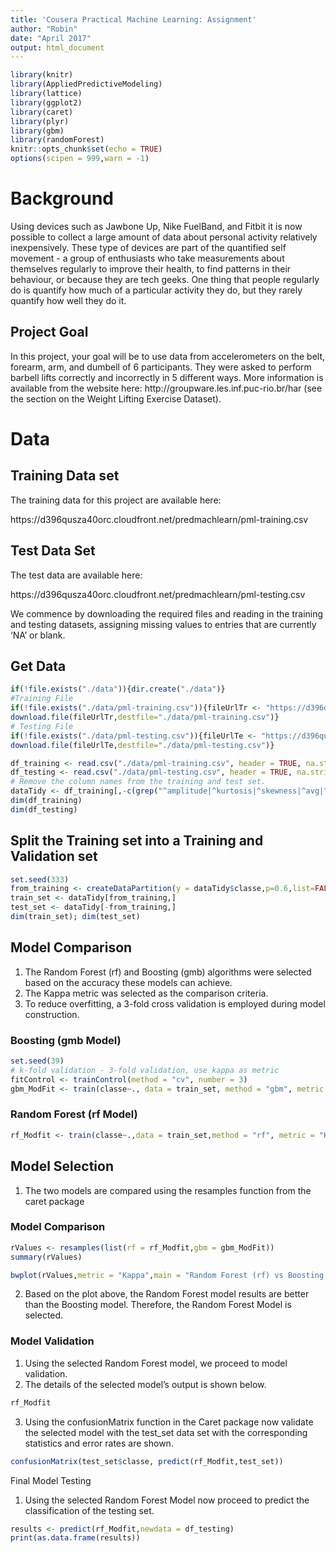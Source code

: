 ---
title: 'Cousera Practical Machine Learning: Assignment'
author: "Robin"
date: "April 2017"
output: html_document
---

```{r setup, include=FALSE}
library(knitr)
library(AppliedPredictiveModeling)
library(lattice)
library(ggplot2)
library(caret)
library(plyr)
library(gbm)
library(randomForest)
knitr::opts_chunk$set(echo = TRUE)
options(scipen = 999,warn = -1)
```

# Background
Using devices such as Jawbone Up, Nike FuelBand, and Fitbit it is now possible to collect a large amount of data about personal activity relatively inexpensively. These type of devices are part of the quantified self movement - a group of enthusiasts who take measurements about themselves regularly to improve their health, to find patterns in their behaviour, or because they are tech geeks. One thing that people regularly do is quantify how much of a particular activity they do, but they rarely quantify how well they do it. 

## Project Goal
In this project, your goal will be to use data from accelerometers on the belt, forearm, arm, and dumbell of 6 participants. They were asked to perform barbell lifts correctly and incorrectly in 5 different ways. More information is available from the website here: http://groupware.les.inf.puc-rio.br/har (see the section on the Weight Lifting Exercise Dataset).

# Data
## Training Data set
The training data for this project are available here:

https://d396qusza40orc.cloudfront.net/predmachlearn/pml-training.csv

## Test Data Set
The test data are available here:

https://d396qusza40orc.cloudfront.net/predmachlearn/pml-testing.csv

We commence by downloading the required files and reading in the training and testing datasets, assigning missing values to entries that are currently 'NA' or blank.

## Get Data
```{r, GetData}
if(!file.exists("./data")){dir.create("./data")}
#Training File
if(!file.exists("./data/pml-training.csv")){fileUrlTr <- "https://d396qusza40orc.cloudfront.net/predmachlearn/pml-training.csv"
download.file(fileUrlTr,destfile="./data/pml-training.csv")}
# Testing File
if(!file.exists("./data/pml-testing.csv")){fileUrlTe <- "https://d396qusza40orc.cloudfront.net/predmachlearn/pml-testing.csv"
download.file(fileUrlTe,destfile="./data/pml-testing.csv")}
```
```{r, readData}
df_training <- read.csv("./data/pml-training.csv", header = TRUE, na.strings = c("","NA"))
df_testing <- read.csv("./data/pml-testing.csv", header = TRUE, na.strings = c("","NA"))
# Remove the column names from the training and test set.
dataTidy <- df_training[,-c(grep("^amplitude|^kurtosis|^skewness|^avg|^cvtd_timestamp|^max|^min|^new_window|^raw_timestamp|^stddev|^var|^user_name|X",names(df_training)))]
dim(df_training)
dim(df_testing)
```

## Split the Training set into a Training and Validation set
```{r dataSplit}
set.seed(333)
from_training <- createDataPartition(y = dataTidy$classe,p=0.6,list=FALSE)
train_set <- dataTidy[from_training,]
test_set <- dataTidy[-from_training,]
dim(train_set); dim(test_set)
```
## Model Comparison

1. The Random Forest (rf) and Boosting (gmb) algorithms were selected based on the accuracy these models can achieve.
2. The Kappa metric was selected as the comparison criteria.
3. To reduce overfitting, a 3-fold cross validation is employed during model construction.

### Boosting (gmb Model)
```{r gmb_fit}
set.seed(39)
# k-fold validation - 3-fold validation, use kappa as metric
fitControl <- trainControl(method = "cv", number = 3)
gbm_ModFit <- train(classe~., data = train_set, method = "gbm", metric = "Kappa", trControl = fitControl, verbose = FALSE)
```
### Random Forest (rf Model)
```{r rf_fit}
rf_Modfit <- train(classe~.,data = train_set,method = "rf", metric = "Kappa", trControl = fitControl, verbose = FALSE)
```

## Model Selection

1. The two models are compared using the resamples function from the caret package

### Model Comparison
```{r model_comp}
rValues <- resamples(list(rf = rf_Modfit,gbm = gbm_ModFit))
summary(rValues)
```
```{r comp_plot}
bwplot(rValues,metric = "Kappa",main = "Random Forest (rf) vs Boosting (gbm)")
```

2. Based on the plot above, the Random Forest model results are better than the Boosting model. 
Therefore, the Random Forest Model is selected.

### Model Validation
1. Using the selected Random Forest model, we proceed to model validation.
2. The details of the selected model's output is shown below.

```{r model_val}
rf_Modfit
```
3. Using the confusionMatrix function in the Caret package now validate the selected model with the test_set data set with the corresponding statistics and error rates are shown.

```{r rf_confu}
confusionMatrix(test_set$classe, predict(rf_Modfit,test_set))
```
Final Model Testing

1. Using the selected Random Forest Model now proceed to predict the classification of the testing set. 
```{r results}
results <- predict(rf_Modfit,newdata = df_testing)
print(as.data.frame(results))
```